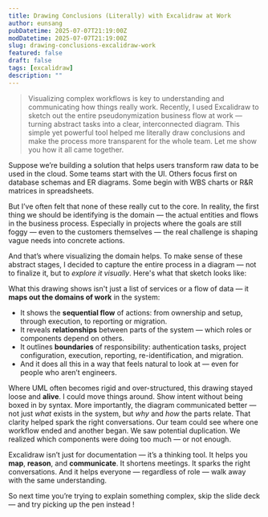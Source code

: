 ```yaml
---
title: Drawing Conclusions (Literally) with Excalidraw at Work
author: eunsang
pubDatetime: 2025-07-07T21:19:00Z
modDatetime: 2025-07-07T21:19:00Z
slug: drawing-conclusions-excalidraw-work
featured: false
draft: false
tags: [excalidraw]
description: ""
---
```



> Visualizing complex workflows is key to understanding and communicating how things really work.
> Recently, I used Excalidraw to sketch out the entire pseudonymization business flow at work — turning abstract tasks into a clear, interconnected diagram. This simple yet powerful tool helped me literally draw conclusions and make the process more transparent for the whole team.
> Let me show you how it all came together.

Suppose we’re building a solution that helps users transform raw data to be used in the cloud. Some teams start with the UI. Others focus first on database schemas and ER diagrams. Some begin with WBS charts or R&R matrices in spreadsheets.

But I’ve often felt that none of these really cut to the core. In reality, the first thing we should be identifying is the domain — the actual entities and flows in the business process. Especially in projects where the goals are still foggy — even to the customers themselves — the real challenge is shaping vague needs into concrete actions.

And that’s where visualizing the domain helps. To make sense of these abstract stages, I decided to capture the entire process in a diagram — not to finalize it, but to *explore it visually*. Here's what that sketch looks like:

<ExcalidrawSVG
  src={pseudonymizationBusinessFlow}
  alt="Pseudonymization business flow diagram"
  caption="Pseudonymization business flow diagram"
/>

What this drawing shows isn't just a list of services or a flow of data — it **maps out the domains of work** in the system:

- It shows the **sequential flow** of actions: from ownership and setup, through execution, to reporting or migration.
- It reveals **relationships** between parts of the system — which roles or components depend on others.
- It outlines **boundaries** of responsibility: authentication tasks, project configuration, execution, reporting, re-identification, and migration.
- And it does all this in a way that feels natural to look at — even for people who aren’t engineers.

Where UML often becomes rigid and over-structured, this drawing stayed loose and **alive**. I could move things around. Show intent without being boxed in by syntax. 
More importantly, the diagram communicated better — not just *what* exists in the system, but *why* and *how* the parts relate.
That clarity helped spark the right conversations. Our team could see where one workflow ended and another began. We saw potential duplication. We realized which components were doing too much — or not enough.

Excalidraw isn’t just for documentation — it’s a thinking tool. It helps you **map**, **reason**, and **communicate**. It shortens meetings. It sparks the right conversations. And it helps everyone — regardless of role — walk away with the same understanding.

So next time you’re trying to explain something complex, skip the slide deck — and try picking up the pen instead ! 
